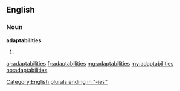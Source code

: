==English==

===Noun===
'''adaptabilities'''

# {{plural of|[[adaptability]]}}

[[Category:English plurals ending in "-ies"]]

[[ar:adaptabilities]]
[[fr:adaptabilities]]
[[mg:adaptabilities]]
[[my:adaptabilities]]
[[no:adaptabilities]]